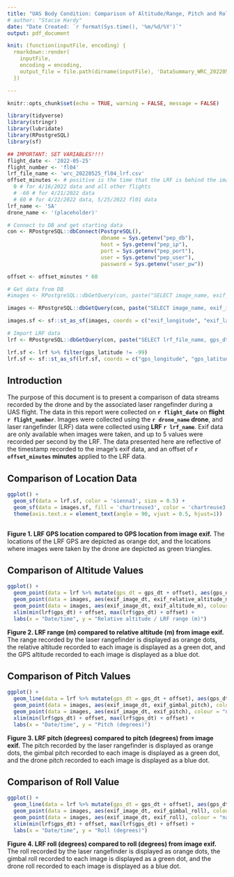 ```yaml
---
title: "UAS Body Condition: Comparison of Altitude/Range, Pitch and Roll from Drone and LRF Values"
# author: "Stacie Hardy"
date: "Date Created: `r format(Sys.time(), '%m/%d/%Y')`"
output: pdf_document

knit: (function(inputFile, encoding) { 
  rmarkdown::render(
    inputFile, 
    encoding = encoding, 
    output_file = file.path(dirname(inputFile), 'DataSummary_WRC_20220525_fl04.pdf')) 
  })

---
```


```r
knitr::opts_chunk$set(echo = TRUE, warning = FALSE, message = FALSE) 

library(tidyverse)
library(stringr)
library(lubridate)
library(RPostgreSQL)
library(sf)

## IMPORTANT: SET VARIABLES!!!!
flight_date <- '2022-05-25'
flight_number <- 'fl04'
lrf_file_name <- 'wrc_20220525_fl04_lrf.csv'
offset_minutes <- # positive is the time that the LRF is behind the image timestamp; negative is the time the LRF is ahead of the image timestamp
  0 # for 4/16/2022 data and all other flights
  # -60 # for 4/21/2022 data
  # 60 # for 4/22/2022 data, 5/25/2022 fl01 data
lrf_name <- 'SA'
drone_name <- '(placeholder)'

# Connect to DB and get starting data
con <- RPostgreSQL::dbConnect(PostgreSQL(), 
                              dbname = Sys.getenv("pep_db"), 
                              host = Sys.getenv("pep_ip"), 
                              port = Sys.getenv("pep_port"),
                              user = Sys.getenv("pep_user"), 
                              password = Sys.getenv("user_pw"))

offset <- offset_minutes * 60

# Get data from DB
#images <- RPostgreSQL::dbGetQuery(con, paste("SELECT image_name, exif_image_dt as image_dt, adjusted_image_dt, gps_altitude, relative_altitude, flight_yaw, flight_pitch, flight_roll, gimbal_yaw, gimbal_pitch, gimbal_roll FROM body_condition.geo_images i INNER JOIN body_condition.tbl_flight f ON f.id = i.flight_id WHERE flight_date_local = \'", flight_date, "\' and flight_number = \'", flight_number, "\'", sep = ""))

images <- RPostgreSQL::dbGetQuery(con, paste("SELECT image_name, exif_image_dt, adjusted_image_dt, exif_altitude_m, exif_relative_altitude_m, exif_heading, exif_pitch, exif_roll, exif_gimbal_heading, exif_gimbal_pitch, exif_gimbal_roll, exif_latitude, exif_longitude FROM body_condition.geo_images i WHERE image_name LIKE \'%", str_replace(str_replace(flight_date, "-", ""), "-", ""), "%\' AND image_name LIKE \'%", flight_number, "%\'", sep = ""))

images.sf <- sf::st_as_sf(images, coords = c("exif_longitude", "exif_latitude"), crs = st_crs(4326))

# Import LRF data
lrf <- RPostgreSQL::dbGetQuery(con, paste("SELECT lrf_file_name, gps_dt, laser_range_raw_m, laser_range_median, imu_pitch, imu_roll, gps_speed, gps_latitude, gps_longitude FROM body_condition.geo_lrf_feed WHERE lrf_file_name = \'", lrf_file_name, "\'", sep = "")) 

lrf.sf <- lrf %>% filter(gps_latitude != -99)
lrf.sf <- sf::st_as_sf(lrf.sf, coords = c("gps_longitude", "gps_latitude"), crs = st_crs(4326))
```
## Introduction
The purpose of this document is to present a comparison of data streams recorded by the drone and by the associated laser rangefinder during a UAS flight. The data in this report were collected on **`r flight_date`** on **flight `r flight_number`**. Images were collected using the **`r drone_name` drone**, and laser rangefinder (LRF) data were collected using **LRF `r lrf_name`**. Exif data are only available when images were taken, and up to 5 values were recorded per second by the LRF. The data presented here are reflective of the timestamp recorded to the image's exif data, and an offset of **`r offset_minutes` minutes** applied to the LRF data.

## Comparison of Location Data
```r
ggplot() +
  geom_sf(data = lrf.sf, color = 'sienna3', size = 0.5) +
  geom_sf(data = images.sf, fill = 'chartreuse3', color = 'chartreuse3', size = 1, shape = 24) + 
  theme(axis.text.x = element_text(angle = 90, vjust = 0.5, hjust=1))
  
```

**Figure 1. LRF GPS location compared to GPS location from image exif.** The locations of the LRF GPS are depicted as orange dot, and the locations where images were taken by the drone are depicted as green triangles.  

\newpage

## Comparison of Altitude Values

```r
ggplot() + 
  geom_point(data = lrf %>% mutate(gps_dt = gps_dt + offset), aes(gps_dt, laser_range_raw_m), colour = "sienna3", size = 0.2) + 
  geom_point(data = images, aes(exif_image_dt, exif_relative_altitude_m), colour = "chartreuse3") + 
  geom_point(data = images, aes(exif_image_dt, exif_altitude_m), colour = "navy") + 
  xlim(min(lrf$gps_dt) + offset, max(lrf$gps_dt) + offset) +
  labs(x = "Date/time", y = "Relative altitude / LRF range (m)")
```

**Figure 2. LRF range (m) compared to relative altitude (m) from image exif.** The range recorded by the laser rangefinder is displayed as orange dots, the relative altitude recorded to each image is displayed as a green dot, and the GPS altitude recorded to each image is displayed as a blue dot.      

\newpage

## Comparison of Pitch Values

```r
ggplot() + 
  geom_line(data = lrf %>% mutate(gps_dt = gps_dt + offset), aes(gps_dt, imu_pitch), colour = "sienna3") + 
  geom_point(data = images, aes(exif_image_dt, exif_gimbal_pitch), colour = "chartreuse3") +
  geom_point(data = images, aes(exif_image_dt, exif_pitch), colour = "navy") + 
  xlim(min(lrf$gps_dt) + offset, max(lrf$gps_dt) + offset) +
  labs(x = "Date/time", y = "Pitch (degrees)")

```

**Figure 3. LRF pitch (degrees) compared to pitch (degrees) from image exif.** The pitch recorded by the laser rangefinder is displayed as orange dots, the gimbal pitch recorded to each image is displayed as a green dot, and the drone pitch recorded to each image is displayed as a blue dot.   

\newpage 

## Comparison of Roll Value

```r
ggplot() + 
  geom_line(data = lrf %>% mutate(gps_dt = gps_dt + offset), aes(gps_dt, imu_roll), colour = "sienna3") + 
  geom_point(data = images, aes(exif_image_dt, exif_gimbal_roll), colour = "chartreuse3") +
  geom_point(data = images, aes(exif_image_dt, exif_roll), colour = "navy") + 
  xlim(min(lrf$gps_dt) + offset, max(lrf$gps_dt) + offset) +
  labs(x = "Date/time", y = "Roll (degrees)")
```

**Figure 4. LRF roll (degrees) compared to roll (degrees) from image exif.** The roll recorded by the laser rangefinder is displayed as orange dots, the gimbal roll recorded to each image is displayed as a green dot, and the drone roll recorded to each image is displayed as a blue dot.